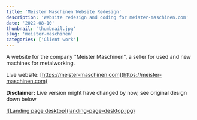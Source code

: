 ```yaml
---
title: 'Meister Maschinen Website Redesign'
description: 'Website redesign and coding for meister-maschinen.com'
date: '2022-08-10'
thumbnail: 'thumbnail.jpg'
slug: 'meister-maschinen'
categories: ['Client work']
---
```


A website for the company "Meister Maschinen", a seller for used and new machines for metalworking.

Live website: [https://meister-maschinen.com](https://meister-maschinen.com)

<span className="text-red-600"><b>Disclaimer:</b></span> Live version might have changed
by now, see original design down below

<div className="md:mt-15 mt-10 rounded-md border border-neutral-300 dark:border-neutral-700 xl:mt-20">
  <a href="/work/meister-maschinen/landing-page-desktop.jpg" className="item">
    ![Landing page desktop](landing-page-desktop.jpg)
  </a>
</div>
